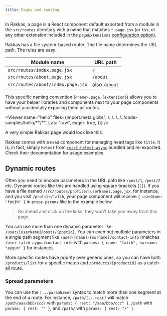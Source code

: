 ```yaml
---
title: Pages and routing
---
```



In Rakkas, a page is a React component default exported from a module in the `src/routes` directory with a name that matches `*.page.jsx` (or `tsx`, or any other extension included in the `pageExtensions` [configuration option](./configuration-options)).

Rakkas has a file system-based router. The file name determines the URL path. The rules are easy:

| Module name                       | URL path      |
| --------------------------------- | ------------- |
| `src/routes/index.page.jsx`       | `/`           |
| `src/routes/about.page.jsx`       | `/about`      |
| `src/routes/about/index.page.jsx` | also `/about` |

This specific naming convention (`<name>.page.{extension}`) allows you to have your helper libraries and components next to your page components without accidentally exposing them as routes.


<Viewer
	name="hello"
	files={import.meta.glob("../../../../../code-samples/hello/**/*", {
		as: "raw",
		eager: true,
	})}
/>

A very simple Rakkas page would look like this:

Rakkas comes with a `Head` component for managing head tags like `title`. It is, in fact, simply `Helmet` from [`react-helmet-async`](https://github.com/staylor/react-helmet-async#readme) bundled and re-exported. Check their documentation for usage examples.

## Dynamic routes

Often you need to encode parameters in the URL path like `/post/1`, `/post/2` etc. Dynamic routes like this are handled using square brackets (`[]`). If you have a file named `/src/routes/profile/[userName].page.jsx`, for instance, and you visit `/profile/fatih`, your page component will receive `{ userName: "fatih" }` in `props.params` like in the example below.

> Go ahead and click on the links, they won't take you away from this page.


<SampleViewer
	filename="[userName].page.jsx"
	code={paramsExample}
	url="/examples/params/Fatih"
/>

You can use more than one dynamic parameter like `/user/[userName]/posts/[postId]`. You can even put multiple parameters in a single path segment like `/user-[name]-[surname]/contact-info` (matches `/user-fatih-aygun/contact-info` with `params: { name: "fatih", surname: "aygun" }` for instance).

More specific routes have priority over generic ones, so you can have both `/products/list` for a specific match and `/products/[productId]` as a catch-all route.

### Spread parameters

You can use the `[...paramName]` syntax to match more than one segment at the end of a route. For instance, `/path/[...rest]` will match `/path/aaa/bbb/ccc/` with `params: { rest: "/aaa/bbb/ccc" }`, `/path` with `params: { rest: "" }`, and `/path/` with `params: { rest: "/" }`.
